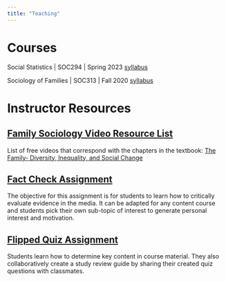 ```yaml
---
title: "Teaching"
---
```


# Courses

Social Statistics \| SOC294 \| Spring 2023 [syllabus](https://rpubs.com/jpepin/soc294_SP23){target="_blank"}

Sociology of Families \| SOC313 \| Fall 2020 [syllabus](https://rpubs.com/jpepin/soc313_FA2020){target="_blank"}

# Instructor Resources

## [Family Sociology Video Resource List](https://docs.google.com/document/d/14_ugDceLx_pwgOtFHHHZ676r3sGrb1VB/edit?usp=sharing&ouid=116976022537856309917&rtpof=true&sd=true){target="_blank"}

List of free videos that correspond with the chapters in the textbook: [The Family- Diversity, Inequality, and Social Change](https://wwnorton.com/books/9780393537314){target="_blank"}

## [Fact Check Assignment](http://www.joannapepin.com/fact-check.html)

The objective for this assignment is for students to learn how to critically evaluate evidence in the media. It can be adapted for any content course and students pick their own sub-topic of interest to generate personal interest and motivation.

## [Flipped Quiz Assignment](http://www.joannapepin.com/flipped-quiz.html)

Students learn how to determine key content in course material. They also collaboratively create a study review guide by sharing their created quiz questions with classmates.
